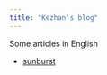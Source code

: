 ```yaml
---
title: "Kezhan's blog"
---
```


Some articles in English


- [sunburst](finance_complaints_sunburst.html)